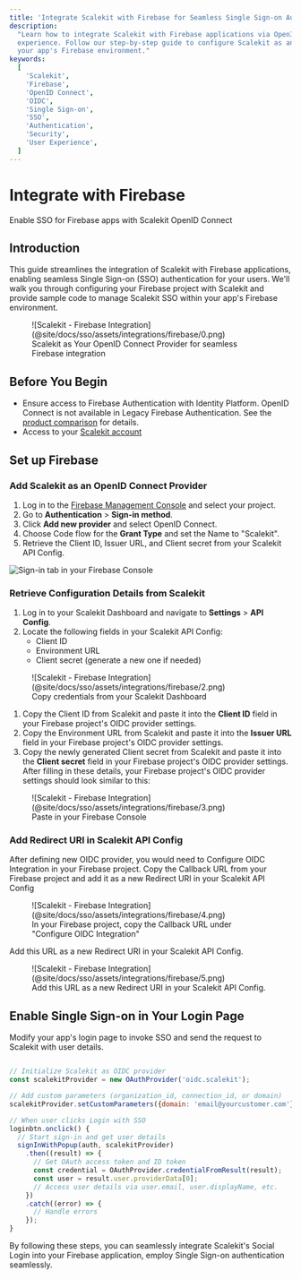 ```yaml
---
title: 'Integrate Scalekit with Firebase for Seamless Single Sign-on Authentication'
description:
  "Learn how to integrate Scalekit with Firebase applications via OpenID Connect (OIDC) for enhanced security and user
  experience. Follow our step-by-step guide to configure Scalekit as an OIDC provider in Firebase and manage SSO within
  your app's Firebase environment."
keywords:
  [
    'Scalekit',
    'Firebase',
    'OpenID Connect',
    'OIDC',
    'Single Sign-on',
    'SSO',
    'Authentication',
    'Security',
    'User Experience',
  ]
---
```


# Integrate with Firebase

<Subtitle>Enable SSO for Firebase apps with Scalekit OpenID Connect</Subtitle>

## Introduction

This guide streamlines the integration of Scalekit with Firebase applications, enabling seamless Single Sign-on (SSO)
authentication for your users. We'll walk you through configuring your Firebase project with Scalekit and provide sample
code to manage Scalekit SSO within your app's Firebase environment.

<figure>
  ![Scalekit - Firebase Integration](@site/docs/sso/assets/integrations/firebase/0.png)
  <figcaption>Scalekit as Your OpenID Connect Provider for seamless Firebase integration</figcaption>
</figure>

## Before You Begin

- Ensure access to Firebase Authentication with Identity Platform. OpenID Connect is not available in Legacy Firebase
  Authentication. See the [product comparison](https://cloud.google.com/identity-platform/docs/product-comparison) for
  details.
- Access to your [Scalekit account](https://app.scalekit.com)

## Set up Firebase

### Add Scalekit as an OpenID Connect Provider

1. Log in to the [Firebase Management Console](https://console.firebase.google.com/) and select your project.
2. Go to **Authentication** > **Sign-in method**.
3. Click **Add new provider** and select OpenID Connect.
4. Choose Code flow for the **Grant Type** and set the Name to "Scalekit".
5. Retrieve the Client ID, Issuer URL, and Client secret from your Scalekit API Config.

![Sign-in tab in your Firebase Console](@site/docs/sso/assets/integrations/firebase/1.png)

### Retrieve Configuration Details from Scalekit

1. Log in to your Scalekit Dashboard and navigate to **Settings** > **API Config**.
2. Locate the following fields in your Scalekit API Config:
   - Client ID
   - Environment URL
   - Client secret (generate a new one if needed)

<figure>
  ![Scalekit - Firebase Integration](@site/docs/sso/assets/integrations/firebase/2.png)
  <figcaption>Copy credentials from your Scalekit Dashboard</figcaption>
</figure>

1. Copy the Client ID from Scalekit and paste it into the **Client ID** field in your Firebase project's OIDC provider
   settings.
2. Copy the Environment URL from Scalekit and paste it into the **Issuer URL** field in your Firebase project's OIDC
   provider settings.
3. Copy the newly generated Client secret from Scalekit and paste it into the **Client secret** field in your Firebase
   project's OIDC provider settings. After filling in these details, your Firebase project's OIDC provider settings
   should look similar to this:

<figure>
  ![Scalekit - Firebase Integration](@site/docs/sso/assets/integrations/firebase/3.png)
  <figcaption>Paste in your Firebase Console</figcaption>
</figure>

### Add Redirect URI in Scalekit API Config

After defining new OIDC provider, you would need to Configure OIDC Integration in your Firebase project. Copy the
Callback URL from your Firebase project and add it as a new Redirect URI in your Scalekit API Config

<figure>
  ![Scalekit - Firebase Integration](@site/docs/sso/assets/integrations/firebase/4.png)
  <figcaption>In your Firebase project, copy the Callback URL under "Configure OIDC Integration"</figcaption>
</figure>

Add this URL as a new Redirect URI in your Scalekit API Config.

<figure>
  ![Scalekit - Firebase Integration](@site/docs/sso/assets/integrations/firebase/5.png)
  <figcaption>Add this URL as a new Redirect URI in your Scalekit API Config.</figcaption>
</figure>

## Enable Single Sign-on in Your Login Page

Modify your app's login page to invoke SSO and send the request to Scalekit with user details.

<CodeWithHeader title="Login.js">

```javascript title="Login.js" showLineNumbers

// Initialize Scalekit as OIDC provider
const scalekitProvider = new OAuthProvider('oidc.scalekit');

// Add custom parameters (organization_id, connection_id, or domain)
scalekitProvider.setCustomParameters({domain: 'email@yourcustomer.com'});

// When user clicks Login with SSO
loginbtn.onclick() {
  // Start sign-in and get user details
  signInWithPopup(auth, scalekitProvider)
    .then((result) => {
      // Get OAuth access token and ID token
      const credential = OAuthProvider.credentialFromResult(result);
      const user = result.user.providerData[0];
      // Access user details via user.email, user.displayName, etc.
    })
    .catch((error) => {
      // Handle errors
    });
}
```

</CodeWithHeader>

By following these steps, you can seamlessly integrate Scalekit's Social Login into your Firebase application, employ
Single Sign-on authentication seamlessly.
